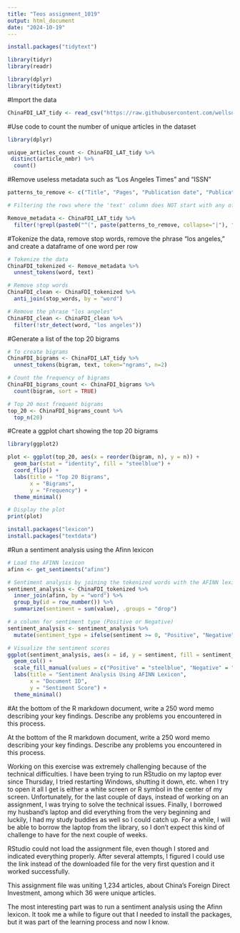 ---
title: "Teos assignment_1019"
output: html_document
date: "2024-10-19"
---



```{r}
install.packages("tidytext")
```

```{r}
library(tidyr) 
library(readr)

```


```{r}
library(dplyr)
library(tidytext)


```

#Import the data
```{r}

ChinaFDI_LAT_tidy <- read_csv("https://raw.githubusercontent.com/wellsdata/CompText_Jour/main/data/ChinaFDI-LAT_tidy.csv")

```


#Use code to count the number of unique articles in the dataset
```{r}
library(dplyr)

unique_articles_count <- ChinaFDI_LAT_tidy %>%
 distinct(article_nmbr) %>%
  count()

```

#Remove useless metadata such as "Los Angeles Times" and "ISSN"
```{r}
patterns_to_remove <- c("Title", "Pages", "Publication date", "Publication subject","ISSN", "Language of publication: English", "Document URL", "Copyright", "Last updated", "Database", "STARTOFARTICLE", "ProQuest document ID","Classification", "https", "--", "People", "Publication info", "Illustration Caption","Identifier /keyword", "Twitter", "[a-zA-Z0-9._%+-]+@[a-zA-Z0-9.-]+\\.[a-zA-Z]{2,}")

# Filtering the rows where the 'text' column does NOT start with any of the specified patterns

Remove_metadata <- ChinaFDI_LAT_tidy %>%
  filter(!grepl(paste0("^(", paste(patterns_to_remove, collapse="|"), ")"), text))

```


#Tokenize the data, remove stop words, remove the phrase "los angeles," and create a dataframe of one word per row
```{r}
# Tokenize the data 
ChinaFDI_tokenized <- Remove_metadata %>%
  unnest_tokens(word, text)

# Remove stop words
ChinaFDI_clean <- ChinaFDI_tokenized %>%
  anti_join(stop_words, by = "word")

# Remove the phrase "los angeles"
ChinaFDI_clean <- ChinaFDI_clean %>%
  filter(!str_detect(word, "los angeles")) 

```

#Generate a list of the top 20 bigrams
```{r}
# To create bigrams 
ChinaFDI_bigrams <- ChinaFDI_LAT_tidy %>%
  unnest_tokens(bigram, text, token="ngrams", n=2)

# Count the frequency of bigrams
ChinaFDI_bigrams_count <- ChinaFDI_bigrams %>%
  count(bigram, sort = TRUE)

# Top 20 most frequent bigrams
top_20 <- ChinaFDI_bigrams_count %>%
  top_n(20)


```

#Create a ggplot chart showing the top 20 bigrams
```{r}
library(ggplot2) 

plot <- ggplot(top_20, aes(x = reorder(bigram, n), y = n)) +
  geom_bar(stat = "identity", fill = "steelblue") +
  coord_flip() +  
  labs(title = "Top 20 Bigrams",
       x = "Bigrams",
       y = "Frequency") +
  theme_minimal()

# Display the plot
print(plot)

```

```{r}
install.packages("lexicon")
install.packages("textdata")
```


#Run a sentiment analysis using the Afinn lexicon
```{r}

# Load the AFINN lexicon
afinn <- get_sentiments("afinn")

# Sentiment analysis by joining the tokenized words with the AFINN lexicon
sentiment_analysis <- ChinaFDI_tokenized %>%
  inner_join(afinn, by = "word") %>%
  group_by(id = row_number()) %>%  
  summarize(sentiment = sum(value), .groups = "drop")

# a column for sentiment type (Positive or Negative)
sentiment_analysis <- sentiment_analysis %>%
  mutate(sentiment_type = ifelse(sentiment >= 0, "Positive", "Negative"))

# Visualize the sentiment scores
ggplot(sentiment_analysis, aes(x = id, y = sentiment, fill = sentiment_type)) +
  geom_col() +
  scale_fill_manual(values = c("Positive" = "steelblue", "Negative" = "Yellow")) + 
  labs(title = "Sentiment Analysis Using AFINN Lexicon",
       x = "Document ID",
       y = "Sentiment Score") +
  theme_minimal()

```

#At the bottom of the R markdown document, write a 250 word memo describing your key findings. Describe any problems you encountered in this process.

At the bottom of the R markdown document, write a 250 word memo describing your key findings. Describe any problems you encountered in this process.

Working on this exercise was extremely challenging because of the technical difficulties. I have been trying to run RStudio on my laptop ever since Thursday,  I tried restarting Windows, shutting it down, etc. when I try to open it all I get is either a white screen or R symbol in the center of my screen. Unfortunately, for the last couple of days, instead of working on an assignment, I was trying to solve the technical issues. Finally, I borrowed my husband's laptop and did everything from the very beginning and luckily, I had my study buddies as well so I could catch up. For a while, I will be able to borrow the laptop from the library, so I don’t expect this kind of challenge to have for the next couple of weeks. 

RStudio could not load the assignment file, even though I stored and indicated everything properly. After several attempts, I figured I could use the link instead of the downloaded file for the very first question and it worked successfully. 

This assignment file was uniting 1,234 articles, about China’s Foreign Direct Investment, among which 36 were unique articles. 

The most interesting part was to run a sentiment analysis using the Afinn lexicon. It took me a while to figure out that I needed to install the packages, but it was part of the learning process and now I know. 
